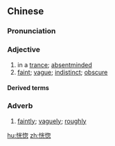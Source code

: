 ==Chinese==
{{zh-forms|alt=恍忽}}

===Pronunciation===
{{zh-pron
|m=huǎnghū,tl=y
|c=fong2 fat1
|mn=hóng-hut
|mc=y
|oc=n,1;n,1
|cat=a,adv
}}

===Adjective===
{{zh-adj}}

# in a [[trance]]; [[absentminded]]
# [[faint]]; [[vague]]; [[indistinct]]; [[obscure]]

====Derived terms====
{{zh-der|心神恍惚|心緒恍惚|朦朧恍惚|神情恍惚|神思恍惚|精神恍惚}}

===Adverb===
{{zh-adv}}

# [[faintly]]; [[vaguely]]; [[roughly]]

[[hu:恍惚]]
[[zh:恍惚]]